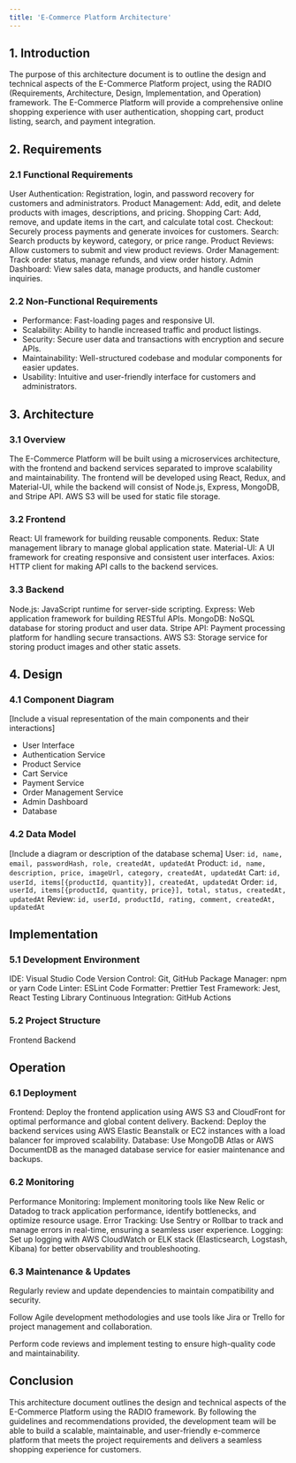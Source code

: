 ```yaml
---
title: 'E-Commerce Platform Architecture'
---
```


## 1. Introduction

The purpose of this architecture document is to outline the design and technical aspects of the E-Commerce Platform project, using the RADIO (Requirements, Architecture, Design, Implementation, and Operation) framework. The E-Commerce Platform will provide a comprehensive online shopping experience with user authentication, shopping cart, product listing, search, and payment integration.

## 2. Requirements

### 2.1 Functional Requirements

User Authentication: Registration, login, and password recovery for customers and administrators.
Product Management: Add, edit, and delete products with images, descriptions, and pricing.
Shopping Cart: Add, remove, and update items in the cart, and calculate total cost.
Checkout: Securely process payments and generate invoices for customers.
Search: Search products by keyword, category, or price range.
Product Reviews: Allow customers to submit and view product reviews.
Order Management: Track order status, manage refunds, and view order history.
Admin Dashboard: View sales data, manage products, and handle customer inquiries.

### 2.2 Non-Functional Requirements

-   Performance: Fast-loading pages and responsive UI.
-   Scalability: Ability to handle increased traffic and product listings.
-   Security: Secure user data and transactions with encryption and secure APIs.
-   Maintainability: Well-structured codebase and modular components for easier updates.
-   Usability: Intuitive and user-friendly interface for customers and administrators.

## 3. Architecture

### 3.1 Overview

The E-Commerce Platform will be built using a microservices architecture, with the frontend and backend services separated to improve scalability and maintainability. The frontend will be developed using React, Redux, and Material-UI, while the backend will consist of Node.js, Express, MongoDB, and Stripe API. AWS S3 will be used for static file storage.

### 3.2 Frontend

React: UI framework for building reusable components.
Redux: State management library to manage global application state.
Material-UI: A UI framework for creating responsive and consistent user interfaces.
Axios: HTTP client for making API calls to the backend services.

### 3.3 Backend

Node.js: JavaScript runtime for server-side scripting.
Express: Web application framework for building RESTful APIs.
MongoDB: NoSQL database for storing product and user data.
Stripe API: Payment processing platform for handling secure transactions.
AWS S3: Storage service for storing product images and other static assets.

## 4. Design

### 4.1 Component Diagram

[Include a visual representation of the main components and their interactions]

-   User Interface
-   Authentication Service
-   Product Service
-   Cart Service
-   Payment Service
-   Order Management Service
-   Admin Dashboard
-   Database

### 4.2 Data Model

[Include a diagram or description of the database schema]
User: `id, name, email, passwordHash, role, createdAt, updatedAt`
Product: `id, name, description, price, imageUrl, category, createdAt, updatedAt`
Cart: `id, userId, items[{productId, quantity}], createdAt, updatedAt`
Order: `id, userId, items[{productId, quantity, price}], total, status, createdAt, updatedAt`
Review: `id, userId, productId, rating, comment, createdAt, updatedAt`

## Implementation

### 5.1 Development Environment

IDE: Visual Studio Code
Version Control: Git, GitHub
Package Manager: npm or yarn
Code Linter: ESLint
Code Formatter: Prettier
Test Framework: Jest, React Testing Library
Continuous Integration: GitHub Actions

### 5.2 Project Structure

Frontend
Backend

## Operation

### 6.1 Deployment

Frontend: Deploy the frontend application using AWS S3 and CloudFront for optimal performance and global content delivery.
Backend: Deploy the backend services using AWS Elastic Beanstalk or EC2 instances with a load balancer for improved scalability.
Database: Use MongoDB Atlas or AWS DocumentDB as the managed database service for easier maintenance and backups.

### 6.2 Monitoring

Performance Monitoring: Implement monitoring tools like New Relic or Datadog to track application performance, identify bottlenecks, and optimize resource usage.
Error Tracking: Use Sentry or Rollbar to track and manage errors in real-time, ensuring a seamless user experience.
Logging: Set up logging with AWS CloudWatch or ELK stack (Elasticsearch, Logstash, Kibana) for better observability and troubleshooting.

### 6.3 Maintenance & Updates

Regularly review and update dependencies to maintain compatibility and security.

Follow Agile development methodologies and use tools like Jira or Trello for project management and collaboration.

Perform code reviews and implement testing to ensure high-quality code and maintainability.

## Conclusion

This architecture document outlines the design and technical aspects of the E-Commerce Platform using the RADIO framework. By following the guidelines and recommendations provided, the development team will be able to build a scalable, maintainable, and user-friendly e-commerce platform that meets the project requirements and delivers a seamless shopping experience for customers.
